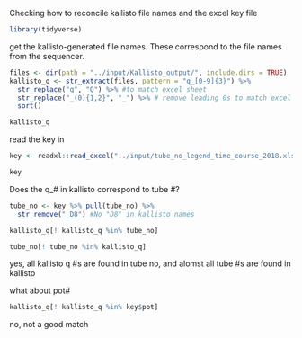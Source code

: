 Checking how to reconcile kallisto file names and the excel key file

```r
library(tidyverse)
```

get the kallisto-generated file names.  These correspond to the file names from the sequencer.

```r
files <- dir(path = "../input/Kallisto_output/", include.dirs = TRUE)
kallisto_q <- str_extract(files, pattern = "q_[0-9]{3}") %>% 
  str_replace("q", "Q") %>% #to match excel sheet
  str_replace("_(0){1,2}", "_") %>% # remove leading 0s to match excel sheet
  sort()

kallisto_q
```

read the key in
```r
key <- readxl::read_excel("../input/tube_no_legend_time_course_2018.xlsx")

key
```

Does the q_# in kallisto correspond to tube #?
```r
tube_no <- key %>% pull(tube_no) %>% 
  str_remove("_D8") #No "D8" in kallisto names

kallisto_q[! kallisto_q %in% tube_no]

tube_no[! tube_no %in% kallisto_q]
```
yes, all kallisto q #s are found in tube no, and alomst all tube #s are found in kallisto

what about pot#
```r
kallisto_q[! kallisto_q %in% key$pot]
```
no, not a good match

